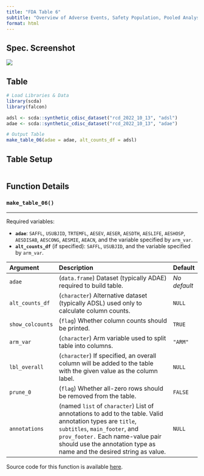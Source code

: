 ```yaml
---
title: "FDA Table 6"
subtitle: "Overview of Adverse Events, Safety Population, Pooled Analyses"
format: html
---
```


::: panel-tabset
## Spec. Screenshot

![](images/table_06.png){fig-align="center"}

## Table

```r
# Load Libraries & Data
library(scda)
library(falcon)

adsl <- scda::synthetic_cdisc_dataset("rcd_2022_10_13", "adsl")
adae <- scda::synthetic_cdisc_dataset("rcd_2022_10_13", "adae")

# Output Table
make_table_06(adae = adae, alt_counts_df = adsl)
```

## Table Setup

```r
```

## Function Details

### `make_table_06()`

------------------------------------------------------------------------

Required variables:

-   **`adae`**: `SAFFL`, `USUBJID`, `TRTEMFL`, `AESEV`, `AESER`, `AESDTH`, `AESLIFE`, `AESHOSP`, `AESDISAB`, `AESCONG`, `AESMIE`, `AEACN`, and the variable specified by `arm_var`.
-   **`alt_counts_df`** (if specified): `SAFFL`, `USUBJID`, and the variable specified by `arm_var`.

| Argument         | Description                                                                                                                                                                                                                                             | Default      |
|:---------|:----------------------------------------------------|:---------|
| `adae`           | (`data.frame`) Dataset (typically ADAE) required to build table.                                                                                                                                                                                           | *No default* |
| `alt_counts_df`  | (`character`) Alternative dataset (typically ADSL) used only to calculate column counts.                                                                                                                                                         | `NULL`       |
| `show_colcounts` | (`flag`) Whether column counts should be printed.                                                                                                                                                                                                       | `TRUE`       |
| `arm_var`        | (`character`) Arm variable used to split table into columns.                                                                                                                                                                                            | `"ARM"`      |
| `lbl_overall`    | (`character`) If specified, an overall column will be added to the table with the given value as the column label.                                                                                                                                      | `NULL`       |
| `prune_0`        | (`flag`) Whether all-zero rows should be removed from the table.                                                                                                                                                                                        | `FALSE`      |
| `annotations`    | (named `list` of `character`) List of annotations to add to the table. Valid annotation types are `title`, `subtitles`, `main_footer`, and `prov_footer.` Each name-value pair should use the annotation type as name and the desired string as value. | `NULL`       |

Source code for this function is available [here](https://github.com/pharmaverse/falcon/blob/main/R/fda-table_06.R).
:::
